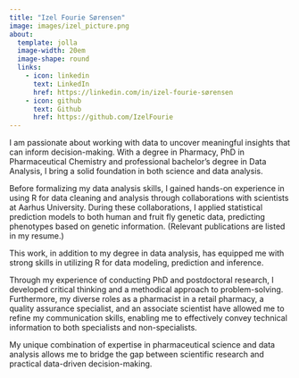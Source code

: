 ```yaml
---
title: "Izel Fourie Sørensen"
image: images/izel_picture.png
about:
  template: jolla
  image-width: 20em
  image-shape: round
  links:
    - icon: linkedin
      text: LinkedIn
      href: https://linkedin.com/in/izel-fourie-sørensen
    - icon: github
      text: Github
      href: https://github.com/IzelFourie
---
```


I am passionate about working with data to uncover meaningful insights that can inform decision-making. With a degree in Pharmacy, PhD in Pharmaceutical Chemistry and professional bachelor's degree in Data Analysis, I bring a solid foundation in both science and data analysis.

Before formalizing my data analysis skills, I gained hands-on experience in using R for data cleaning and analysis through collaborations with scientists at Aarhus University. During these collaborations, I applied statistical prediction models to both human and fruit fly genetic data, predicting phenotypes based on genetic information. (Relevant publications are listed in my resume.)

This work, in addition to my degree in data analysis, has equipped me with strong skills in utilizing R for data modeling, prediction and inference.

Through my experience of conducting PhD and postdoctoral research, I developed critical thinking and a methodical approach to problem-solving. Furthermore, my diverse roles as a pharmacist in a retail pharmacy, a quality assurance specialist, and an associate scientist have allowed me to refine my communication skills, enabling me to effectively convey technical information to both specialists and non-specialists.

My unique combination of expertise in pharmaceutical science and data analysis allows me to bridge the gap between scientific research and practical data-driven decision-making.
